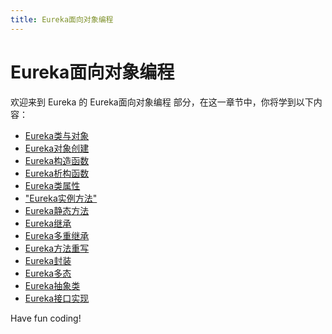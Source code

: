 ```yaml
---
title: Eureka面向对象编程
---
```


# Eureka面向对象编程

欢迎来到 Eureka 的 Eureka面向对象编程 部分，在这一章节中，你将学到以下内容：

- [Eureka类与对象](./0-eureka-classes-and-objects.mdx)
- [Eureka对象创建](./1-eureka-object-creation.mdx)
- [Eureka构造函数](./2-eureka-constructor.mdx)
- [Eureka析构函数](./3-eureka-destructor.mdx)
- [Eureka类属性](./4-eureka-class-properties.mdx)
- ["Eureka实例方法"](./5-eureka-instance-methods.mdx)
- [Eureka静态方法](./6-eureka-static-methods.mdx)
- [Eureka继承](./7-eureka-inheritance.mdx)
- [Eureka多重继承](./8-eureka-multiple-inheritance.mdx)
- [Eureka方法重写](./9-eureka-method-rewriting.mdx)
- [Eureka封装](./10-eureka-package.mdx)
- [Eureka多态](./11-eureka-polymorphism.mdx)
- [Eureka抽象类](./12-eureka-abstract-class.mdx)
- [Eureka接口实现](./13-eureka-interface-implementation.mdx)

Have fun coding!
